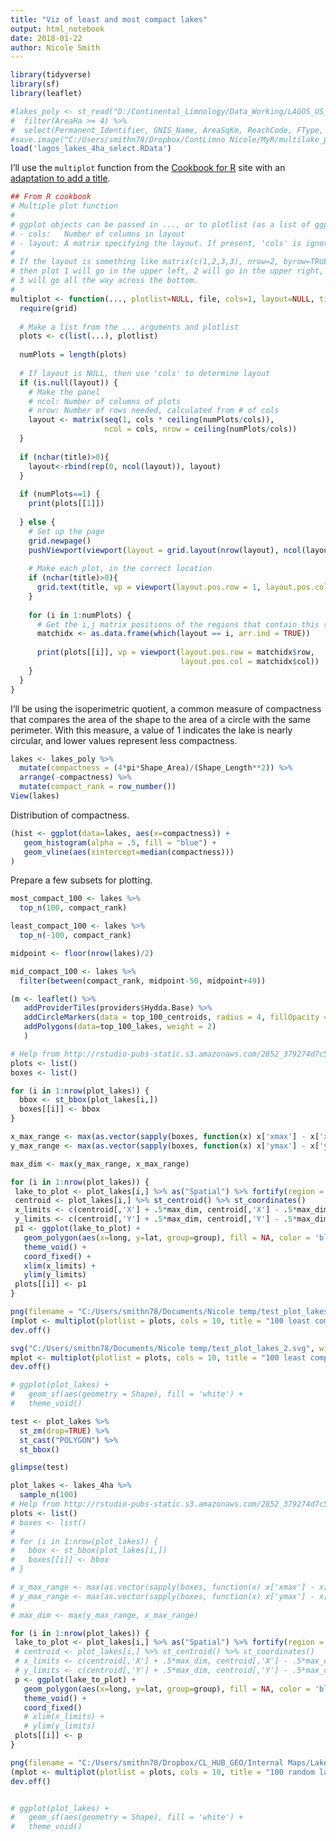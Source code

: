 ```yaml
---
title: "Viz of least and most compact lakes"
output: html_notebook
date: 2018-01-22
author: Nicole Smith
---
```

```r
library(tidyverse)
library(sf)
library(leaflet)

#lakes_poly <- st_read("D:/Continental_Limnology/Data_Working/LAGOS_US_Predecessors.gdb", "NHDWaterbody_LAGOS", stringsAsFactors = FALSE) %>%
#  filter(AreaHa >= 4) %>%
#  select(Permanent_Identifier, GNIS_Name, AreaSqKm, ReachCode, FType, FCode, STATE, lagoslakeid, Shape_Area, Shape_Length)
#save.image("C:/Users/smithn78/Dropbox/ContLimno Nicole/MyR/multilake_plots/lagos_lakes_4ha_select.RData")
load('lagos_lakes_4ha_select.RData')
```

I'll use the `multiplot` function from the [Cookbook for R](http://www.cookbook-r.com/Graphs/Multiple_graphs_on_one_page_(ggplot2)/) site with an [adaptation to add a title](http://www.guru-gis.net/multiplot-function-for-ggplot/).
```r
## From R cookbook
# Multiple plot function
#
# ggplot objects can be passed in ..., or to plotlist (as a list of ggplot objects)
# - cols:   Number of columns in layout
# - layout: A matrix specifying the layout. If present, 'cols' is ignored.
#
# If the layout is something like matrix(c(1,2,3,3), nrow=2, byrow=TRUE),
# then plot 1 will go in the upper left, 2 will go in the upper right, and
# 3 will go all the way across the bottom.
#
multiplot <- function(..., plotlist=NULL, file, cols=1, layout=NULL, title="") {
  require(grid)
 
  # Make a list from the ... arguments and plotlist
  plots <- c(list(...), plotlist)
 
  numPlots = length(plots)
 
  # If layout is NULL, then use 'cols' to determine layout
  if (is.null(layout)) {
    # Make the panel
    # ncol: Number of columns of plots
    # nrow: Number of rows needed, calculated from # of cols
    layout <- matrix(seq(1, cols * ceiling(numPlots/cols)),
                     ncol = cols, nrow = ceiling(numPlots/cols))
  }
 
  if (nchar(title)>0){
    layout<-rbind(rep(0, ncol(layout)), layout)
  }
 
  if (numPlots==1) {
    print(plots[[1]])
 
  } else {
    # Set up the page
    grid.newpage()
    pushViewport(viewport(layout = grid.layout(nrow(layout), ncol(layout), heights =if(nchar(title)>0){unit(c(0.5, rep(5,nrow(layout)-1)), "null")}else{unit(c(rep(5, nrow(layout))), "null")} )))
 
    # Make each plot, in the correct location
    if (nchar(title)>0){
      grid.text(title, vp = viewport(layout.pos.row = 1, layout.pos.col = 1:ncol(layout)))
    }
 
    for (i in 1:numPlots) {
      # Get the i,j matrix positions of the regions that contain this subplot
      matchidx <- as.data.frame(which(layout == i, arr.ind = TRUE))
 
      print(plots[[i]], vp = viewport(layout.pos.row = matchidx$row,
                                      layout.pos.col = matchidx$col))
    }
  }
}
```

I'll be using the isoperimetric quotient, a common measure of compactness that compares the area of the shape to the area of a circle with the same perimeter. With this measure, a value of 1 indicates the lake is nearly circular, and lower values represent less compactness.
```r
lakes <- lakes_poly %>%
  mutate(compactness = (4*pi*Shape_Area)/(Shape_Length**2)) %>%
  arrange(-compactness) %>%
  mutate(compact_rank = row_number())
View(lakes)
```

Distribution of compactness.

```r
(hist <- ggplot(data=lakes, aes(x=compactness)) +
   geom_histogram(alpha = .5, fill = "blue") +
   geom_vline(aes(xintercept=median(compactness)))
)
```
Prepare a few subsets for plotting.
```r
most_compact_100 <- lakes %>%
  top_n(100, compact_rank)

least_compact_100 <- lakes %>%
  top_n(-100, compact_rank)

midpoint <- floor(nrow(lakes)/2)

mid_compact_100 <- lakes %>%
  filter(between(compact_rank, midpoint-50, midpoint+49))

```


```r
(m <- leaflet() %>%
   addProviderTiles(providers$Hydda.Base) %>%
   addCircleMarkers(data = top_100_centroids, radius = 4, fillOpacity = 1, stroke = FALSE) %>%
   addPolygons(data=top_100_lakes, weight = 2)
   )

```





```r
# Help from http://rstudio-pubs-static.s3.amazonaws.com/2852_379274d7c5734f979e106dcf019ec46c.html
plots <- list()
boxes <- list()

for (i in 1:nrow(plot_lakes)) {
  bbox <- st_bbox(plot_lakes[i,])
  boxes[[i]] <- bbox
}

x_max_range <- max(as.vector(sapply(boxes, function(x) x['xmax'] - x['xmin'])))
y_max_range <- max(as.vector(sapply(boxes, function(x) x['ymax'] - x['ymin'])))

max_dim <- max(y_max_range, x_max_range)

for (i in 1:nrow(plot_lakes)) {
 lake_to_plot <- plot_lakes[i,] %>% as("Spatial") %>% fortify(region = 'Permanent_Identifier')
 centroid <- plot_lakes[i,] %>% st_centroid() %>% st_coordinates()
 x_limits <- c(centroid[,'X'] + .5*max_dim, centroid[,'X'] - .5*max_dim)
 y_limits <- c(centroid[,'Y'] + .5*max_dim, centroid[,'Y'] - .5*max_dim)
 p1 <- ggplot(lake_to_plot) +
   geom_polygon(aes(x=long, y=lat, group=group), fill = NA, color = 'black') +
   theme_void() +
   coord_fixed() +
   xlim(x_limits) +
   ylim(y_limits)
 plots[[i]] <- p1
}

png(filename = "C:/Users/smithn78/Documents/Nicole temp/test_plot_lakes.png", width = 1920, height = 1200)
(mplot <- multiplot(plotlist = plots, cols = 10, title = "100 least compact lakes in LAGOS (not to scale)"))
dev.off()

svg("C:/Users/smithn78/Documents/Nicole temp/test_plot_lakes_2.svg", width = 14, height = 11)
mplot <- multiplot(plotlist = plots, cols = 10, title = "100 least compact lakes in LAGOS (not to scale)")
dev.off()

# ggplot(plot_lakes) +
#   geom_sf(aes(geometry = Shape), fill = 'white') +
#   theme_void()

```


```r
test <- plot_lakes %>%
  st_zm(drop=TRUE) %>%
  st_cast("POLYGON") %>%
  st_bbox()

glimpse(test)
```


```r
plot_lakes <- lakes_4ha %>%
  sample_n(100)
# Help from http://rstudio-pubs-static.s3.amazonaws.com/2852_379274d7c5734f979e106dcf019ec46c.html
plots <- list()
# boxes <- list()
# 
# for (i in 1:nrow(plot_lakes)) {
#   bbox <- st_bbox(plot_lakes[i,])
#   boxes[[i]] <- bbox
# }

# x_max_range <- max(as.vector(sapply(boxes, function(x) x['xmax'] - x['xmin'])))
# y_max_range <- max(as.vector(sapply(boxes, function(x) x['ymax'] - x['ymin'])))
# 
# max_dim <- max(y_max_range, x_max_range)

for (i in 1:nrow(plot_lakes)) {
 lake_to_plot <- plot_lakes[i,] %>% as("Spatial") %>% fortify(region = 'Permanent_Identifier')
 # centroid <- plot_lakes[i,] %>% st_centroid() %>% st_coordinates()
 # x_limits <- c(centroid[,'X'] + .5*max_dim, centroid[,'X'] - .5*max_dim)
 # y_limits <- c(centroid[,'Y'] + .5*max_dim, centroid[,'Y'] - .5*max_dim)
 p <- ggplot(lake_to_plot) +
   geom_polygon(aes(x=long, y=lat, group=group), fill = NA, color = 'black') +
   theme_void() +
   coord_fixed()
   # xlim(x_limits) +
   # ylim(y_limits)
 plots[[i]] <- p
}

png(filename = "C:/Users/smithn78/Dropbox/CL_HUB_GEO/Internal Maps/Lakes and Reservoirs Multiplots/sample_lakes_100.png", width = 1920, height = 1200)
(mplot <- multiplot(plotlist = plots, cols = 10, title = "100 random lakes in LAGOS (not to scale)"))
dev.off()


# ggplot(plot_lakes) +
#   geom_sf(aes(geometry = Shape), fill = 'white') +
#   theme_void()

```


